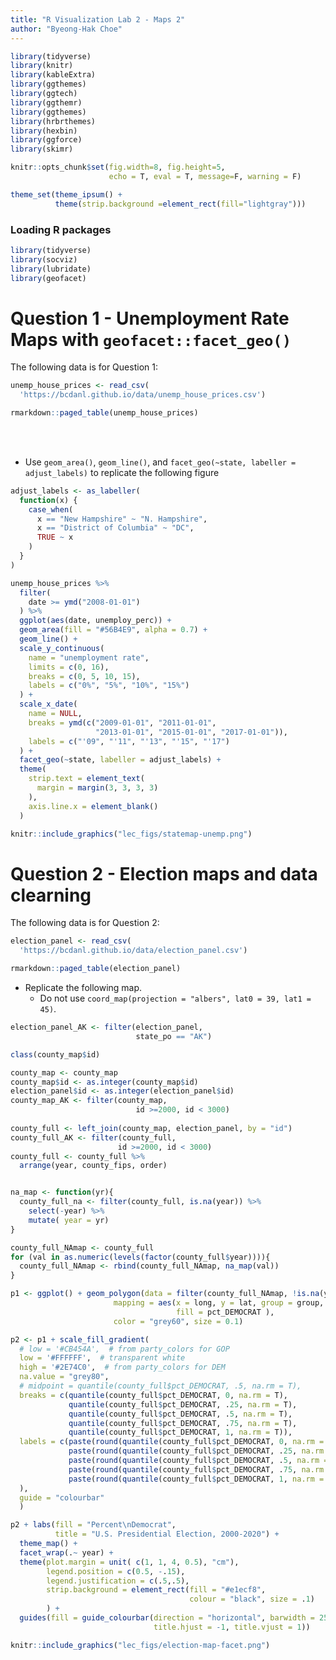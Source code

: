 ```yaml
---
title: "R Visualization Lab 2 - Maps 2"
author: "Byeong-Hak Choe"
---
```


```r
library(tidyverse)
library(knitr)
library(kableExtra)
library(ggthemes)
library(ggtech)
library(ggthemr)
library(ggthemes)
library(hrbrthemes)
library(hexbin)
library(ggforce)
library(skimr)

knitr::opts_chunk$set(fig.width=8, fig.height=5,
                      echo = T, eval = T, message=F, warning = F)  

theme_set(theme_ipsum() +
          theme(strip.background =element_rect(fill="lightgray")))
```

### Loading R packages

```r
library(tidyverse)
library(socviz)
library(lubridate)
library(geofacet)
```

# Question 1 - Unemployment Rate Maps with `geofacet::facet_geo()`

The following data is for Question 1:

```r
unemp_house_prices <- read_csv(
  'https://bcdanl.github.io/data/unemp_house_prices.csv')

```


```r
rmarkdown::paged_table(unemp_house_prices) 
```

<br><br>

-   Use `geom_area()`, `geom_line()`, and `facet_geo(~state, labeller = adjust_labels)` to replicate the following figure

```r
adjust_labels <- as_labeller(
  function(x) {
    case_when(
      x == "New Hampshire" ~ "N. Hampshire",
      x == "District of Columbia" ~ "DC",
      TRUE ~ x
    )
  }
)
```

```r
unemp_house_prices %>% 
  filter(
    date >= ymd("2008-01-01")
  ) %>%
  ggplot(aes(date, unemploy_perc)) + 
  geom_area(fill = "#56B4E9", alpha = 0.7) +
  geom_line() + 
  scale_y_continuous(
    name = "unemployment rate",
    limits = c(0, 16),
    breaks = c(0, 5, 10, 15),
    labels = c("0%", "5%", "10%", "15%")
  ) +
  scale_x_date(
    name = NULL,
    breaks = ymd(c("2009-01-01", "2011-01-01", 
                   "2013-01-01", "2015-01-01", "2017-01-01")),
    labels = c("'09", "'11", "'13", "'15", "'17")
  ) +
  facet_geo(~state, labeller = adjust_labels) +
  theme(
    strip.text = element_text(
      margin = margin(3, 3, 3, 3)
    ),
    axis.line.x = element_blank()
  )
```

```r
knitr::include_graphics("lec_figs/statemap-unemp.png")
```

# Question 2 - Election maps and data clearning

The following data is for Question 2:

```r
election_panel <- read_csv(
  'https://bcdanl.github.io/data/election_panel.csv')

```

```r
rmarkdown::paged_table(election_panel) 
```

-   Replicate the following map.
    -   Do not use `coord_map(projection = "albers", lat0 = 39, lat1 = 45)`.

```r
election_panel_AK <- filter(election_panel,
                            state_po == "AK")

class(county_map$id)

county_map <- county_map
county_map$id <- as.integer(county_map$id)
election_panel$id <- as.integer(election_panel$id)
county_map_AK <- filter(county_map,
                            id >=2000, id < 3000)
  
county_full <- left_join(county_map, election_panel, by = "id")
county_full_AK <- filter(county_full,
                        id >=2000, id < 3000)
county_full <- county_full %>% 
  arrange(year, county_fips, order)


na_map <- function(yr){
  county_full_na <- filter(county_full, is.na(year)) %>% 
    select(-year) %>% 
    mutate( year = yr)
}

county_full_NAmap <- county_full
for (val in as.numeric(levels(factor(county_full$year)))){
  county_full_NAmap <- rbind(county_full_NAmap, na_map(val))
}

p1 <- ggplot() + geom_polygon(data = filter(county_full_NAmap, !is.na(year)), 
                       mapping = aes(x = long, y = lat, group = group, 
                                     fill = pct_DEMOCRAT ),
                       color = "grey60", size = 0.1) 

p2 <- p1 + scale_fill_gradient( 
  # low = '#CB454A',  # from party_colors for GOP
  low = '#FFFFFF',  # transparent white
  high = '#2E74C0',  # from party_colors for DEM
  na.value = "grey80",
  # midpoint = quantile(county_full$pct_DEMOCRAT, .5, na.rm = T),
  breaks = c(quantile(county_full$pct_DEMOCRAT, 0, na.rm = T),
             quantile(county_full$pct_DEMOCRAT, .25, na.rm = T),
             quantile(county_full$pct_DEMOCRAT, .5, na.rm = T),
             quantile(county_full$pct_DEMOCRAT, .75, na.rm = T),
             quantile(county_full$pct_DEMOCRAT, 1, na.rm = T)),
  labels = c(paste(round(quantile(county_full$pct_DEMOCRAT, 0, na.rm = T), 1),"\n(Min)"),
             paste(round(quantile(county_full$pct_DEMOCRAT, .25, na.rm = T), 1),"\n(25th)"),
             paste(round(quantile(county_full$pct_DEMOCRAT, .5, na.rm = T), 1),"\n(Median)"),
             paste(round(quantile(county_full$pct_DEMOCRAT, .75, na.rm = T), 1),"\n(75th)"),
             paste(round(quantile(county_full$pct_DEMOCRAT, 1, na.rm = T), 1),"\n(Max)")
  ),
  guide = "colourbar"
  ) 

p2 + labs(fill = "Percent\nDemocrat",
          title = "U.S. Presidential Election, 2000-2020") +
  theme_map() + 
  facet_wrap(.~ year) +
  theme(plot.margin = unit( c(1, 1, 4, 0.5), "cm"),
        legend.position = c(0.5, -.15),
        legend.justification = c(.5,.5),
        strip.background = element_rect(fill = "#e1ecf8", 
                                        colour = "black", size = .1)
        ) +
  guides(fill = guide_colourbar(direction = "horizontal", barwidth = 25,
                                title.hjust = -1, title.vjust = 1))
```

```r
knitr::include_graphics("lec_figs/election-map-facet.png")
```
